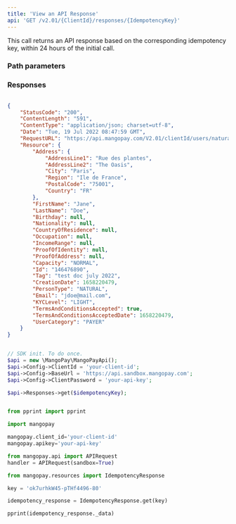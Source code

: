 ```yaml
---
title: 'View an API Response'  
api: 'GET /v2.01/{ClientId}/responses/{IdempotencyKey}'  
---
```


  

This call returns an API response based on the corresponding idempotency key, within 24 hours of the initial call.  

### Path parameters  

<IdempotencyKey />  

### Responses  

<AccordionGroup><Accordion title="200">  

<StatusCodeResponse />  

<ContentLengthResponse />  

<ContentTypeResponse />  

<DateResponse />  

<RequestURLResponse />  

<ResourceResponse /></Accordion></AccordionGroup>  

<ResponseExample>  

```json 200  

{
    "StatusCode": "200",
    "ContentLength": "591",
    "ContentType": "application/json; charset=utf-8",
    "Date": "Tue, 19 Jul 2022 08:47:59 GMT",
    "RequestURL": "https://api.mangopay.com/V2.01/clientId/users/natural",
    "Resource": {
        "Address": {
            "AddressLine1": "Rue des plantes",
            "AddressLine2": "The Oasis",
            "City": "Paris",
            "Region": "Ile de France",
            "PostalCode": "75001",
            "Country": "FR"
        },
        "FirstName": "Jane",
        "LastName": "Doe",
        "Birthday": null,
        "Nationality": null,
        "CountryOfResidence": null,
        "Occupation": null,
        "IncomeRange": null,
        "ProofOfIdentity": null,
        "ProofOfAddress": null,
        "Capacity": "NORMAL",
        "Id": "146476890",
        "Tag": "test doc july 2022",
        "CreationDate": 1658220479,
        "PersonType": "NATURAL",
        "Email": "jdoe@mail.com",
        "KYCLevel": "LIGHT",
        "TermsAndConditionsAccepted": true,
        "TermsAndConditionsAcceptedDate": 1658220479,
        "UserCategory": "PAYER"
    }
}  
 ```  

</ResponseExample>  

<RequestExample>  
  
```php PHP  

// SDK init. To do once.
$api = new \MangoPay\MangoPayApi(); 
$api->Config->ClientId = 'your-client-id';
$api->Config->BaseUrl = 'https://api.sandbox.mangopay.com';
$api->Config->ClientPassword = 'your-api-key';

$api->Responses->get($idempotencyKey);  
```  

  
```python Python  

from pprint import pprint

import mangopay

mangopay.client_id='your-client-id'
mangopay.apikey='your-api-key'

from mangopay.api import APIRequest
handler = APIRequest(sandbox=True)

from mangopay.resources import IdempotencyResponse

key = 'ok7urhkW45-pTHf4496-80'

idempotency_response = IdempotencyResponse.get(key)

pprint(idempotency_response._data)  
```  

  
</RequestExample>